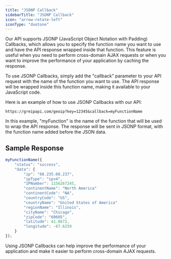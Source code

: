 ```yaml
---
title: "JSONP Callback"
sidebarTitle: "JSONP Callback"
icon: "arrow-rotate-left"
iconType: "duotone"
---
```


Our API supports JSONP (JavaScript Object Notation with Padding) Callbacks, which allows you to specify the function name you want to use and have the API response wrapped inside that function. This feature is useful when you need to perform cross-domain AJAX requests or when you want to improve the performance of your application by caching the response.

To use JSONP Callbacks, simply add the "callback" parameter to your API request with the name of the function you want to use. The API response will be wrapped inside this function name, making it available to your JavaScript code.

Here is an example of how to use JSONP Callbacks with our API:

```
https://greipapi.com/geoip?key=12345&callback=myFunctionName
```

In this example, "myFunction" is the name of the function that will be used to wrap the API response. The response will be sent in JSONP format, with the function name added before the JSON data.

## Sample Response

```javascript
myFunctionName({
    "status": "success",
    "data": {
        "ip": "68.235.60.237",
        "ipType": "ipv4",
        "IPNumber": 1156267245,
        "continentName": "North America"
        "continentCode": "NA",
        "countryCode": "US",
        "countryName": "United States of America"
        "regionName": "Illinois",
        "cityName": "Chicago",
        "zipCode": "60605",
        "latitude": 41.8672,
        "longitude": -87.6259
    }
});
```

Using JSONP Callbacks can help improve the performance of your application and make it easier to perform cross-domain AJAX requests.

